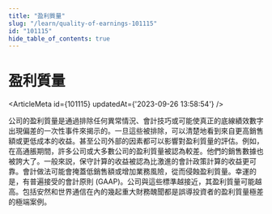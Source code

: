 ```yaml
---
title: "盈利質量"
slug: "/learn/quality-of-earnings-101115"
id: "101115"
hide_table_of_contents: true
---
```



# 盈利質量

<ArticleMeta id={101115} updatedAt={'2023-09-26 13:58:54'} />
<div className='border-solid border-b border-t-0 my-4 border-[var(--ifm-color-gray-300)]' />

公司的盈利質量是通過排除任何異常情況、會計技巧或可能使真正的底線績效數字出現偏差的一次性事件來揭示的。一旦這些被排除，可以清楚地看到來自更高銷售額或更低成本的收益。甚至公司外部的因素都可以影響對盈利質量的評估。例如，在高通脹期間，許多公司或大多數公司的盈利質量被認為較差。他們的銷售數據也被誇大了。一般來説，保守計算的收益被認為比激進的會計政策計算的收益更可靠。會計做法可能會掩蓋低銷售額或增加業務風險，從而侵蝕盈利質量。幸運的是，有普遍接受的會計原則 (GAAP)。公司與這些標準越接近，其盈利質量可能越高。包括安然和世界通信在內的幾起重大財務醜聞都是誤導投資者的盈利質量極差的極端案例。
